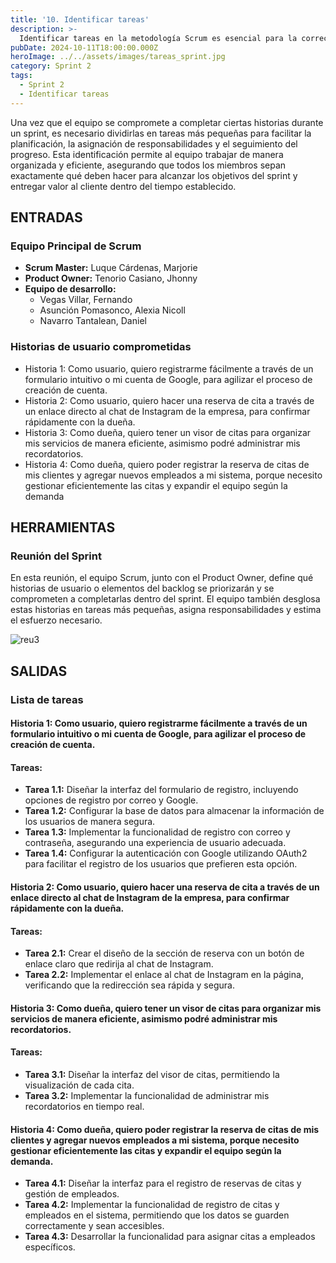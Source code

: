 ```yaml
---
title: '10. Identificar tareas'
description: >-
  Identificar tareas en la metodología Scrum es esencial para la correcta ejecución y seguimiento del trabajo dentro de los sprints.
pubDate: 2024-10-11T18:00:00.000Z
heroImage: ../../assets/images/tareas_sprint.jpg
category: Sprint 2
tags:
  - Sprint 2
  - Identificar tareas
---
```


Una vez que el equipo se compromete a completar ciertas historias durante un sprint, es necesario dividirlas en tareas más pequeñas para facilitar la planificación, la asignación de responsabilidades y el seguimiento del progreso. Esta identificación permite al equipo trabajar de manera organizada y eficiente, asegurando que todos los miembros sepan exactamente qué deben hacer para alcanzar los objetivos del sprint y entregar valor al cliente dentro del tiempo establecido.

## ENTRADAS

### Equipo Principal de Scrum

- **Scrum Master:** Luque Cárdenas, Marjorie
- **Product Owner:** Tenorio Casiano, Jhonny
- **Equipo de desarrollo:**
  <ul style={{ listStyleType: 'circle', paddingLeft: '20px' }}>
  	<li>Vegas Villar, Fernando</li>
  	<li>Asunción Pomasonco, Alexia Nicoll</li>
  	<li>Navarro Tantalean, Daniel</li>
  </ul>

### Historias de usuario comprometidas

- Historia 1: Como usuario, quiero registrarme fácilmente a través de un formulario intuitivo o mi cuenta de Google, para agilizar el proceso de creación de cuenta.
- Historia 2: Como usuario, quiero hacer una reserva de cita a través de un enlace directo al chat de Instagram de la empresa, para confirmar rápidamente con la dueña.
- Historia 3: Como dueña, quiero tener un visor de citas para organizar mis servicios de manera eficiente, asimismo podré administrar mis recordatorios.
- Historia 4: Como dueña, quiero poder registrar la reserva de citas de mis clientes y agregar nuevos empleados a mi sistema, porque necesito gestionar eficientemente las citas y expandir el equipo según la demanda

## HERRAMIENTAS

### Reunión del Sprint

En esta reunión, el equipo Scrum, junto con el Product Owner, define qué historias de usuario o elementos del backlog se priorizarán y se comprometen a completarlas dentro del sprint. El equipo también desglosa estas historias en tareas más pequeñas, asigna responsabilidades y estima el esfuerzo necesario.

![reu3](../../assets/images/reu3.jpeg)

## SALIDAS

### Lista de tareas

#### Historia 1: Como usuario, quiero registrarme fácilmente a través de un formulario intuitivo o mi cuenta de Google, para agilizar el proceso de creación de cuenta.

#### Tareas:
- **Tarea 1.1:** Diseñar la interfaz del formulario de registro, incluyendo opciones de registro por correo y Google.
- **Tarea 1.2:** Configurar la base de datos para almacenar la información de los usuarios de manera segura.
- **Tarea 1.3:** Implementar la funcionalidad de registro con correo y contraseña, asegurando una experiencia de usuario adecuada.
- **Tarea 1.4:** Configurar la autenticación con Google utilizando OAuth2 para facilitar el registro de los usuarios que prefieren esta opción.

#### Historia 2: Como usuario, quiero hacer una reserva de cita a través de un enlace directo al chat de Instagram de la empresa, para confirmar rápidamente con la dueña.

#### Tareas:
- **Tarea 2.1:** Crear el diseño de la sección de reserva con un botón de enlace claro que redirija al chat de Instagram.
- **Tarea 2.2:** Implementar el enlace al chat de Instagram en la página, verificando que la redirección sea rápida y segura.

#### Historia 3: Como dueña, quiero tener un visor de citas para organizar mis servicios de manera eficiente, asimismo podré administrar mis recordatorios.

#### Tareas:
- **Tarea 3.1:** Diseñar la interfaz del visor de citas, permitiendo la visualización de cada cita.
- **Tarea 3.2:** Implementar la funcionalidad de administrar mis recordatorios en tiempo real.

#### Historia 4: Como dueña, quiero poder registrar la reserva de citas de mis clientes y agregar nuevos empleados a mi sistema, porque necesito gestionar eficientemente las citas y expandir el equipo según la demanda.

- **Tarea 4.1:** Diseñar la interfaz para el registro de reservas de citas y gestión de empleados.
- **Tarea 4.2:** Implementar la funcionalidad de registro de citas y empleados en el sistema, permitiendo que los datos se guarden correctamente y sean accesibles.
- **Tarea 4.3:** Desarrollar la funcionalidad para asignar citas a empleados específicos.